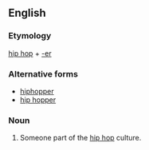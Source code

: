 ==English==

===Etymology===
[[hip hop]] + [[-er]]

===Alternative forms===
*[[hiphopper]]
*[[hip hopper]]

===Noun===
{{en-noun|head=[[hip]]-[[hopper]]}}

# Someone part of the [[hip hop]] culture.